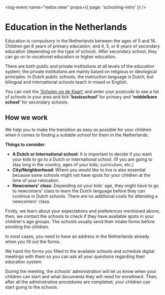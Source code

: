 <log-event name="redox:view" props={{ page: 'schooling-intro' }} />

# Education in the Netherlands
Education is compulsory in the Netherlands between the ages of 5 and 16. Children get 8 years of primary education, and 4, 5, or 6 years of secondary education (depending on the type of school). After secondary school, they can go on to vocational education or higher education.

There are both public and private institutions at all levels of the education system; the private institutions are mainly based on religious or ideological principles. In Dutch public schools, the instruction language is Dutch, but bilingual and international schools teach in mixed or English. 

You can visit the [‘Scholen op de Kaart’](https://scholenopdekaart.nl/) and enter your postcode to see a list of schools in your area and tick **‘basisschool’** for primary and **‘middelbare school’** for secondary schools. 

<youtube id="uuJ82w2CnJk" />

## How we work
We help you to make the transition as easy as possible for your children when it comes to finding a suitable school for them in the Netherlands.

**Things to consider**:

- **A Dutch or International school**: It is important to decide if you want your kids to go to a Dutch or international school. (If you are going to stay long in the country, ages of your kids, curriculum, etc.)
- **City/Neighborhood**: Where you would like to live is also essential because some schools might not have spots for your children at the time of your relocation.
- **Newcomers' class**: Depending on your kids' age, they might have to go to newcomers' class to learn the Dutch language before they can continue in Dutch schools. There are no additional costs for attending a newcomers' class.

Firstly, we learn about your expectations and preferences mentioned above; then, we contact the schools to check if they have available spots in your children's age groups. The schools usually send their intake forms before enrolling the children.

<callout>
    In most cases, you need to have an address in the Netherlands already when you fill out the forms.
</callout>

We hand the forms you filled to the available schools and schedule digital meetings with them so you can ask all your questions regarding their education system.

During the meeting, the schools' administration will let us know when your children can start and what documents they will need for enrollment. Then, after all the administrative procedures are completed, your children can start going to the schools.
